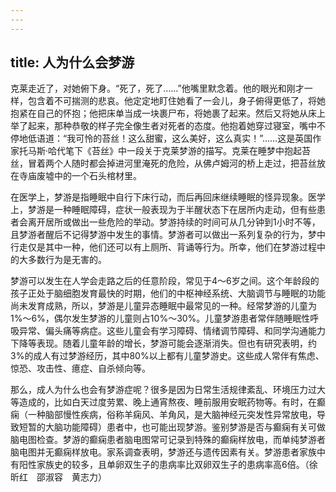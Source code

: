 ```yaml
---
---
---
```

title: 人为什么会梦游
---




克莱走近了，对她俯下身。“死了，死了……”他嘴里默念着。他的眼光和刚才一样，包含着不可揣测的悲哀。他定定地盯住她看了一会儿，身子俯得更低了，将她抱紧在自己的怀抱；他把床单当成一块裹尸布，将她裹了起来。然后又将她从床上举了起来，那种恭敬的样子完全像生者对死者的态度。他抱着她穿过寝室，嘴中不停地低语道：“我可怜的苔丝！这么甜蜜，这么美好，这么真实！”……这是英国作家托马斯·哈代笔下《苔丝》中一段关于克莱梦游的描写。克莱在睡梦中抱起苔丝，冒着两个人随时都会掉进河里淹死的危险，从佛卢姆河的桥上走过，把苔丝放在寺庙废墟中的一个石头棺材里。

在医学上，梦游是指睡眠中自行下床行动，而后再回床继续睡眠的怪异现象。医学上，梦游是一种睡眠障碍，症状一般表现为于半醒状态下在居所内走动，但有些患者会离开居所或做出一些危险的举动。梦游持续的时间可从几分钟到1小时不等，且梦游者醒后不记得梦游中发生的事情。梦游者可以做出一系列复杂的行为，梦中行走仅是其中一种，他们还可以有上厕所、背诵等行为。所幸，他们在梦游过程中的大多数行为是无害的。

梦游可以发生在人学会走路之后的任意阶段，常见于4～6岁之间。这个年龄段的孩子正处于脑细胞发育最快的时期，他们的中枢神经系统、大脑调节与睡眠的功能尚未发育成熟，所以，梦游是儿童异态睡眠中最常见的一种。经常梦游的儿童为1%～6%，偶尔发生梦游的儿童则占10%～30%。儿童梦游患者常伴随睡眠性呼吸异常、偏头痛等病症。这些儿童会有学习障碍、情绪调节障碍、和同学沟通能力下降等表现。随着儿童年龄的增长，梦游可能会逐渐消失。但也有研究表明，约3%的成人有过梦游经历，其中80%以上都有儿童梦游史。这些成人常伴有焦虑、惊恐、攻击性、癔症、自杀倾向等。

那么，成人为什么也会有梦游症呢？很多是因为日常生活规律紊乱、环境压力过大等造成的，比如白天过度劳累、晚上通宵熬夜、睡前服用安眠药物等。有时，在癫痫（一种脑部慢性疾病，俗称羊痫风、羊角风，是大脑神经元突发性异常放电，导致短暂的大脑功能障碍）患者中，也可能出现梦游。鉴别梦游是否与癫痫有关可做脑电图检查。梦游的癫痫患者脑电图常可记录到特殊的癫痫样放电，而单纯梦游者脑电图并无癫痫样放电。家系调查表明，梦游还与遗传因素有关。梦游患者家族中有阳性家族史的较多，且单卵双生子的患病率比双卵双生子的患病率高6倍。（徐昕红　邵淑容　黄志力）